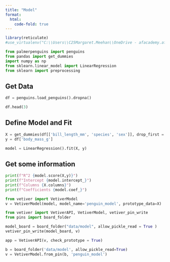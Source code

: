 ```yaml
---
title: "Model"
format:
  html:
    code-fold: true
---
```


```r
library(reticulate)
#use_virtualenv("C:\\Users\\C25Margaret.Meehan\\OneDrive - afacademy.af.edu\\Documents\\Math377FinalProject\\myenv", required = TRUE)

```

```python
from palmerpenguins import penguins
from pandas import get_dummies
import numpy as np
from sklearn.linear_model import LinearRegression
from sklearn import preprocessing
```

## Get Data

```python
df = penguins.load_penguins().dropna()

df.head(3)
```

## Define Model and Fit

```python
X = get_dummies(df[['bill_length_mm', 'species', 'sex']], drop_first = True)
y = df['body_mass_g']

model = LinearRegression().fit(X, y)
```

## Get some information

```python
print(f"R^2 {model.score(X,y)}")
print(f"Intercept {model.intercept_}")
print(f"Columns {X.columns}")
print(f"Coefficients {model.coef_}")
```

```python
from vetiver import VetiverModel
v = VetiverModel(model, model_name='penguin_model', prototype_data=X)
```

```python
from vetiver import VetiverAPI, VetiverModel, vetiver_pin_write
from pins import board_folder

model_board = board_folder("data/model", allow_pickle_read = True ) 
vetiver_pin_write(model_board, v)
```

```python
app = VetiverAPI(v, check_prototype = True)
```

```python
b = board_folder('data/model', allow_pickle_read=True)
v = VetiverModel.from_pin(b, 'penguin_model')
```
